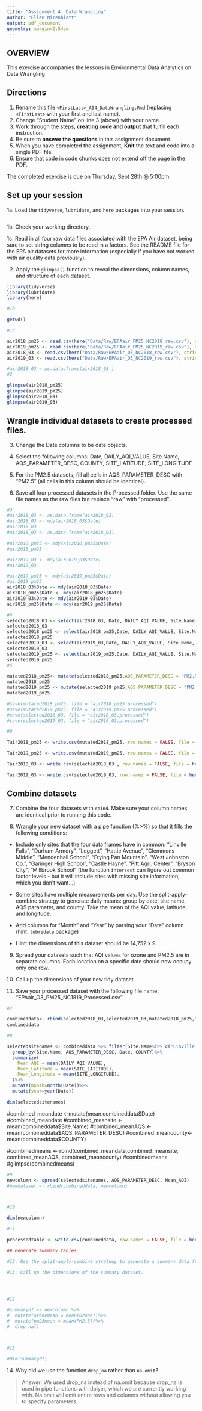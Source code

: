 ```yaml
---
title: "Assignment 4: Data Wrangling"
author: "Ellen Nirenblatt"
output: pdf_document
geometry: margin=2.54cm
---
```


## OVERVIEW

This exercise accompanies the lessons in Environmental Data Analytics on Data Wrangling 

## Directions

1. Rename this file `<FirstLast>_A04_DataWrangling.Rmd` (replacing `<FirstLast>` with your first and last name).
2. Change "Student Name" on line 3 (above) with your name.
3. Work through the steps, **creating code and output** that fulfill each instruction.
4. Be sure to **answer the questions** in this assignment document.
5. When you have completed the assignment, **Knit** the text and code into a single PDF file.
6. Ensure that code in code chunks does not extend off the page in the PDF.

The completed exercise is due on Thursday, Sept 28th @ 5:00pm.

## Set up your session 

1a. Load the `tidyverse`,  `lubridate`, and `here` packages into your session.
```r


```


1b. Check your working directory.

1c. Read in all four raw data files associated with the EPA Air dataset, being sure to set string columns to be read in a factors. See the README file for the EPA air datasets for more information (especially if you have not worked with air quality data previously). 

2. Apply the `glimpse()` function to reveal the dimensions, column names, and structure of each dataset. 

```r

library(tidyverse)
library(lubridate)
library(here)

#1b 

getwd()

#1c 

air2018_pm25 <- read.csv(here("Data/Raw/EPAair_PM25_NC2018_raw.csv"), stringsAsFactors = TRUE)
air2019_pm25 <- read.csv(here("Data/Raw/EPAair_PM25_NC2019_raw.csv"), stringsAsFactors = TRUE)
air2018_03 <- read.csv(here("Data/Raw/EPAair_O3_NC2018_raw.csv"), stringsAsFactors = TRUE)
air2019_03 <- read.csv(here("Data/Raw/EPAair_O3_NC2019_raw.csv"), stringsAsFactors = TRUE)

#air2018_03 <-as.data.frame(air2018_03 )
#2 

glimpse(air2018_pm25)
glimpse(air2019_pm25)
glimpse(air2018_03)
glimpse(air2019_03)

```


## Wrangle individual datasets to create processed files.

3. Change the Date columns to be date objects.

4. Select the following columns: Date, DAILY_AQI_VALUE, Site.Name, AQS_PARAMETER_DESC, COUNTY, SITE_LATITUDE, SITE_LONGITUDE

5. For the PM2.5 datasets, fill all cells in AQS_PARAMETER_DESC with "PM2.5" (all cells in this column should be identical).

6. Save all four processed datasets in the Processed folder. Use the same file names as the raw files but replace "raw" with "processed".

```r
#3
#air2018_03 <- as.data.frame(air2018_03)
#air2018_03 <- mdy(air2018_03$Date)
#air2018_03
#air2018_03 <- as.data.frame(air2018_03)

```
```r
#air2018_pm25 <- mdy(air2018_pm25$Date)
#air2018_pm25

#air2019_03 <- mdy(air2019_03$Date)
#air2019_03

#air2019_pm25 <- mdy(air2019_pm25$Date)
#air2019_pm25
air2018_03$Date <- mdy(air2018_03$Date)
air2018_pm25$Date <- mdy(air2018_pm25$Date)
air2019_03$Date <- mdy(air2019_03$Date)
air2019_pm25$Date <- mdy(air2019_pm25$Date)

#4
selected2018_03 <- select(air2018_03, Date, DAILY_AQI_VALUE, Site.Name, AQS_PARAMETER_DESC, COUNTY, SITE_LATITUDE, SITE_LONGITUDE)
selected2018_03
selected2018_pm25 <- select(air2018_pm25,Date, DAILY_AQI_VALUE, Site.Name, AQS_PARAMETER_DESC, COUNTY, SITE_LATITUDE, SITE_LONGITUDE)
selected2018_pm25
selected2019_03 <- select(air2019_03,Date, DAILY_AQI_VALUE, Site.Name, AQS_PARAMETER_DESC, COUNTY, SITE_LATITUDE, SITE_LONGITUDE)
selected2019_03
selected2019_pm25 <- select(air2019_pm25,Date, DAILY_AQI_VALUE, Site.Name, AQS_PARAMETER_DESC, COUNTY, SITE_LATITUDE, SITE_LONGITUDE)
selected2019_pm25
#5

mutated2018_pm25<- mutate(selected2018_pm25,AQS_PARAMETER_DESC = "PM2.5")
mutated2018_pm25
mutated2019_pm25 <- mutate(selected2019_pm25,AQS_PARAMETER_DESC = "PM2.5")
mutated2019_pm25

#save(mutated2018_pm25, file = "air2018_pm25.processed")
#save(mutated2019_pm25, file = "air2019_pm25.processed")
#save(selected2018_03, file = "air2018_03.processed")
#save(selected2019_03, file = "air2019_03.processed")
```

```r
#6

Tair2018_pm25 <- write.csv(mutated2018_pm25, row.names = FALSE, file = here("Data/Processed/EPAair_PM25_NC2018_processed.csv"))

Tair2019_pm25 <- write.csv(mutated2019_pm25, row.names = FALSE, file = here("Data/Processed/EPAair_PM25_NC2019_processed.csv"))

Tair2018_03 <- write.csv(selected2018_03 , row.names = FALSE, file = here("Data/Processed/EPAair_03_NC2018_processed.csv"))

Tair2019_03 <- write.csv(selected2019_03, row.names = FALSE, file = here("Data/Processed/EPAair_03_NC2019_processed.csv"))

```


## Combine datasets

7. Combine the four datasets with `rbind`. Make sure your column names are identical prior to running this code.

8. Wrangle your new dataset with a pipe function (%>%) so that it fills the following conditions: 

  * Include only sites that the four data frames have in common: "Linville Falls", "Durham Armory", "Leggett", "Hattie Avenue", "Clemmons Middle", "Mendenhall School", "Frying Pan Mountain", "West Johnston Co.", "Garinger High School", "Castle Hayne", "Pitt Agri. Center", "Bryson City", "Millbrook School" (the function `intersect` can figure out common factor levels - but it will include sites with missing site information, which you don't want...) 

  * Some sites have multiple measurements per day. Use the split-apply-combine strategy to generate daily means: group by date, site name, AQS parameter, and county. Take the mean of the AQI value, latitude, and longitude.
  
  * Add columns for "Month" and "Year" by parsing your "Date" column (hint: `lubridate` package)
  
  * Hint: the dimensions of this dataset should be 14,752 x 9.

9. Spread your datasets such that AQI values for ozone and PM2.5 are in separate columns. Each location on a specific date should now occupy only one row.

10. Call up the dimensions of your new tidy dataset.

11. Save your processed dataset with the following file name: "EPAair_O3_PM25_NC1819_Processed.csv"

```r
#7 

combineddata<- rbind(selected2018_03,selected2019_03,mutated2018_pm25,mutated2019_pm25)
combineddata
```

```r
#8 

selectedsitenames <- combineddata %>% filter(Site.Name%in% c("Linville Falls", "Durham Armory", "Leggett", "Hattie Avenue", "Clemmons Middle", "Mendenhall School", "Frying Pan Mountain", "West Johnston Co.", "Garinger High School", "Castle Hayne", "Pitt Agri. Center", "Bryson City", "Millbrook School"))%>% 
  group_by(Site.Name, AQS_PARAMETER_DESC, Date, COUNTY)%>%
  summarize(
    Mean_AQI = mean(DAILY_AQI_VALUE),
    Mean_Latitude = mean(SITE_LATITUDE),
    Mean_Longitude = mean(SITE_LONGITUDE),
  )%>%
  mutate(month=month(Date))%>%
  mutate(year=year(Date))

dim(selectedsitenames)
```

#combined_meandate <-mutate(mean.combineddata$Date)
#combined_meandate
#combined_meansite <- mean(combineddata$Site.Name)
#combined_meanAQS <- mean(combineddata$AQS_PARAMETER_DESC)
#combined_meancounty<- mean(combineddata$COUNTY)

#combinedmeans <- rbind(combined_meandate,combined_meansite, combined_meanAQS, combined_meancounty)
#combinedmeans
#glimpse(combinedmeans)
```r

#9
newcolumn <- spread(selectedsitenames, AQS_PARAMETER_DESC, Mean_AQI)
#newdataset <- rbind(combineddata, newcolumn)



#10

dim(newcolumn)

#11

processedtable <- write.csv(combineddata, row.names = FALSE, file = here("EPAair_O3_PM25_NC1819_Processed.csv"))


```

```r
## Generate summary tables

#12. Use the split-apply-combine strategy to generate a summary data frame. Data should be grouped by site, month, and year. Generate the mean AQI values for ozone and PM2.5 for each group. Then, add a pipe to remove instances where mean **ozone** values are not available (use the function `drop_na` in your pipe). It's ok to have missing mean PM2.5 values in this result. 

#13. Call up the dimensions of the summary dataset.




#12

#summarydf <- newcolumn %>%
#  mutate(ozonemean = mean(Ozone))%>%
#  mutate(pm25mean = mean(PM2.5))%>%
#  drop_na()



#13

#dim(summarydf)

```

14. Why did we use the function `drop_na` rather than `na.omit`?

> Answer: 
We used drop_na instead of na.omit because drop_na is used in pipe functions with dplyer, which we are currently working with. Na.omit will omit entire rows and columns without allowing you to specify parameters.

